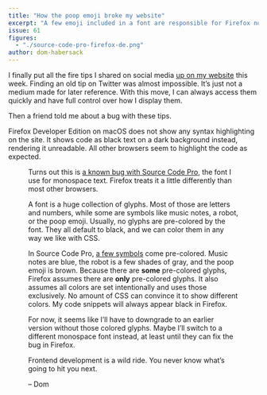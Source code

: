 ```yaml
---
title: "How the poop emoji broke my website"
excerpt: "A few emoji included in a font are responsible for Firefox not showing syntax highlighting in my code snippets."
issue: 61
figures:
  - "./source-code-pro-firefox-de.png"
author: dom-habersack
---
```


I finally put all the fire tips I shared on social media [up on my website](/firetips) this week. Finding an old tip on Twitter was almost impossible. It’s just not a medium made for later reference. With this move, I can always access them quickly and have full control over how I display them.

Then a friend told me about a bug with these tips.

Firefox Developer Edition on macOS does not show any syntax highlighting on the site. It shows code as black text on a dark background instead, rendering it unreadable. All other browsers seem to highlight the code as expected.

<Figure
  alt="The code snippet is highlighted as expected in Safari. In Firefox, the same snippet is unreadable."
  caption="The code snippet is highlighted as expected in Safari. In Firefox, the same snippet is unreadable."
  fluid={props.figures['source-code-pro-firefox-de']}
/>

Turns out this is [a known bug with Source Code Pro](https://bugzilla.mozilla.org/show_bug.cgi?id=1520157), the font I use for monospace text. Firefox treats it a little differently than most other browsers.

A font is a huge collection of glyphs. Most of those are letters and numbers, while some are symbols like music notes, a robot, or the poop emoji. Usually, no glyphs are pre-colored by the font. They all default to black, and we can color them in any way we like with CSS.

In Source Code Pro, [a few symbols](https://github.com/adobe-fonts/source-code-pro/tree/master/svg) come pre-colored. Music notes are blue, the robot is a few shades of gray, and the poop emoji is brown. Because there are **some** pre-colored glyphs, Firefox assumes there are **only** pre-colored glyphs. It also assumes all colors are set intentionally and uses those exclusively. No amount of CSS can convince it to show different colors. My code snippets will always appear black in Firefox.

For now, it seems like I’ll have to downgrade to an earlier version without those colored glyphs. Maybe I’ll switch to a different monospace font instead, at least until they can fix the bug in Firefox.

Frontend development is a wild ride. You never know what’s going to hit you next.

– Dom